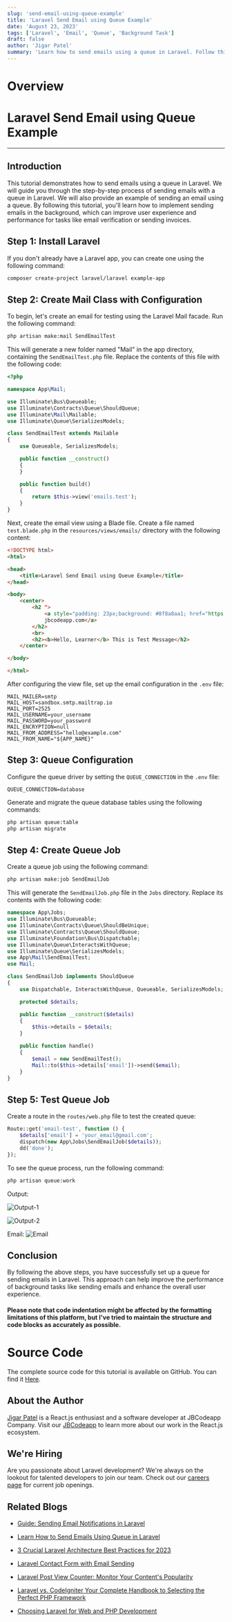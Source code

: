 ```yaml
---
slug: 'send-email-using-queue-example'
title: 'Laravel Send Email using Queue Example'
date: 'August 23, 2023'
tags: ['Laravel', 'Email', 'Queue', 'Background Task']
draft: false
author: 'Jigar Patel'
summary: 'Learn how to send emails using a queue in Laravel. Follow this step-by-step tutorial to improve the performance of background tasks like sending emails and enhance the overall user experience.'
---
```


# Overview

<TOCInline toc={props.toc} exclude="Overview" toHeading={2} defaultimage="" />

# Laravel Send Email using Queue Example

---

## Introduction

This tutorial demonstrates how to send emails using a queue in Laravel. We will guide you through the step-by-step process of sending emails with a queue in Laravel. We will also provide an example of sending an email using a queue. By following this tutorial, you'll learn how to implement sending emails in the background, which can improve user experience and performance for tasks like email verification or sending invoices.

## Step 1: Install Laravel

If you don't already have a Laravel app, you can create one using the following command:

```bash
composer create-project laravel/laravel example-app
```

## Step 2: Create Mail Class with Configuration

To begin, let's create an email for testing using the Laravel Mail facade. Run the following command:

```bash
php artisan make:mail SendEmailTest
```

This will generate a new folder named "Mail" in the app directory, containing the `SendEmailTest.php` file. Replace the contents of this file with the following code:

```php
<?php

namespace App\Mail;

use Illuminate\Bus\Queueable;
use Illuminate\Contracts\Queue\ShouldQueue;
use Illuminate\Mail\Mailable;
use Illuminate\Queue\SerializesModels;

class SendEmailTest extends Mailable
{
    use Queueable, SerializesModels;

    public function __construct()
    {
    }

    public function build()
    {
        return $this->view('emails.test');
    }
}

```

Next, create the email view using a Blade file. Create a file named `test.blade.php` in the `resources/views/emails/` directory with the following content:

```html
<!DOCTYPE html>
<html>

<head>
    <title>Laravel Send Email using Queue Example</title>
</head>

<body>
    <center>
        <h2 ">
            <a style="padding: 23px;background: #8f8a8aa1; href="https://jbcodeapp.com">Visit Our Website :
            jbcodeapp.com</a>
        </h2>
        <br>
        <h2><b>Hello, Learner</b> This is Test Message</h2>
    </center>

</body>

</html>
```

After configuring the view file, set up the email configuration in the `.env` file:

```dotenv
MAIL_MAILER=smtp
MAIL_HOST=sandbox.smtp.mailtrap.io
MAIL_PORT=2525
MAIL_USERNAME=your_username
MAIL_PASSWORD=your_password
MAIL_ENCRYPTION=null
MAIL_FROM_ADDRESS="hello@example.com"
MAIL_FROM_NAME="${APP_NAME}"
```

## Step 3: Queue Configuration

Configure the queue driver by setting the `QUEUE_CONNECTION` in the `.env` file:

```dotenv
QUEUE_CONNECTION=database
```

Generate and migrate the queue database tables using the following commands:

```bash
php artisan queue:table
php artisan migrate
```

## Step 4: Create Queue Job

Create a queue job using the following command:

```bash
php artisan make:job SendEmailJob
```

This will generate the `SendEmailJob.php` file in the `Jobs` directory. Replace its contents with the following code:

```php
namespace App\Jobs;
use Illuminate\Bus\Queueable;
use Illuminate\Contracts\Queue\ShouldBeUnique;
use Illuminate\Contracts\Queue\ShouldQueue;
use Illuminate\Foundation\Bus\Dispatchable;
use Illuminate\Queue\InteractsWithQueue;
use Illuminate\Queue\SerializesModels;
use App\Mail\SendEmailTest;
use Mail;

class SendEmailJob implements ShouldQueue
{
    use Dispatchable, InteractsWithQueue, Queueable, SerializesModels;

    protected $details;

    public function __construct($details)
    {
        $this->details = $details;
    }

    public function handle()
    {
        $email = new SendEmailTest();
        Mail::to($this->details['email'])->send($email);
    }
}
```

## Step 5: Test Queue Job

Create a route in the `routes/web.php` file to test the created queue:

```php
Route::get('email-test', function () {
    $details['email'] = 'your_email@gmail.com';
    dispatch(new App\Jobs\SendEmailJob($details));
    dd('done');
});
```

To see the queue process, run the following command:

```bash
php artisan queue:work
```

Output:

![Output-1](/static/blog/Send-Email-using-Queue-Example/image.png)

![Output-2](/static/blog/Send-Email-using-Queue-Example/image-2.png)

Email:
![Email](/static/blog/Send-Email-using-Queue-Example/image-8.png)

## Conclusion

By following the above steps, you have successfully set up a queue for sending emails in Laravel. This approach can help improve the performance of background tasks like sending emails and enhance the overall user experience.

#### Please note that code indentation might be affected by the formatting limitations of this platform, but I've tried to maintain the structure and code blocks as accurately as possible.

# Source Code

The complete source code for this tutorial is available on GitHub. You can find it [Here](https://github.com/jbcodeapp/Blogs/tree/main/Laravel-6-Queue-for-Sending-Emails).

## About the Author

[Jigar Patel](https://expertlaravel.com) is a React.js enthusiast and a software developer at JBCodeapp Company. Visit our [JBCodeapp](https://jbcodeapp.com) to learn more about our work in the React.js ecosystem.

## We're Hiring

Are you passionate about Laravel development? We're always on the lookout for talented developers to join our team. Check out our [careers page](https://jbcodeapp.com) for current job openings.

## Related Blogs

- [Guide: Sending Email Notifications in Laravel](guide-sending-email-notifications-in-laravel)

- [Learn How to Send Emails Using Queue in Laravel](laravel-6-queue-for-sending-emails)

- [3 Crucial Laravel Architecture Best Practices for 2023](laravel-architecture-2023)

- [Laravel Contact Form with Email Sending](laravel-contact-form-with-email-sending)

- [Laravel Post View Counter: Monitor Your Content's Popularity](laravel-post-view-counter-monitor-your-contents-popularity)

- [Laravel vs. CodeIgniter Your Complete Handbook to Selecting the Perfect PHP Framework](laravel-vs-codeigniter-complete-php-framework-guide)

- [Choosing Laravel for Web and PHP Development](laravel-web-php-development)
